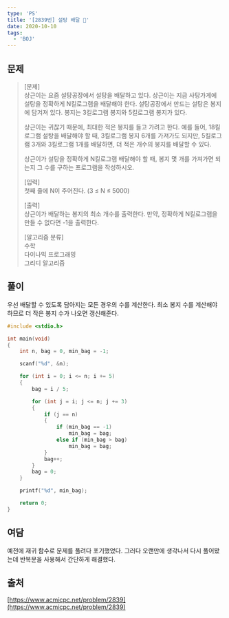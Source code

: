 ```yaml
---
type: 'PS'
title: '[2839번] 설탕 배달 🧂'
date: 2020-10-10
tags:
  - 'BOJ'
---
```


## 문제

> [문제]  
> 상근이는 요즘 설탕공장에서 설탕을 배달하고 있다. 상근이는 지금 사탕가게에 설탕을 정확하게 N킬로그램을 배달해야 한다. 설탕공장에서 만드는 설탕은 봉지에 담겨져 있다. 봉지는 3킬로그램 봉지와 5킬로그램 봉지가 있다.
>
> 상근이는 귀찮기 때문에, 최대한 적은 봉지를 들고 가려고 한다. 예를 들어, 18킬로그램 설탕을 배달해야 할 때, 3킬로그램 봉지 6개를 가져가도 되지만, 5킬로그램 3개와 3킬로그램 1개를 배달하면, 더 적은 개수의 봉지를 배달할 수 있다.
>
> 상근이가 설탕을 정확하게 N킬로그램 배달해야 할 때, 봉지 몇 개를 가져가면 되는지 그 수를 구하는 프로그램을 작성하시오.
>
> [입력]  
> 첫째 줄에 N이 주어진다. (3 ≤ N ≤ 5000)
>
> [출력]  
> 상근이가 배달하는 봉지의 최소 개수를 출력한다. 만약, 정확하게 N킬로그램을 만들 수 없다면 -1을 출력한다.
>
> [알고리즘 분류]  
> 수학  
> 다이나믹 프로그래밍  
> 그리디 알고리즘

## 풀이

우선 배달할 수 있도록 담아지는 모든 경우의 수를 계산한다. 최소 봉지 수를 계산해야 하므로 더 작은 봉지 수가 나오면 갱신해준다.

```c
#include <stdio.h>

int main(void)
{
	int n, bag = 0, min_bag = -1;

	scanf("%d", &n);

	for (int i = 0; i <= n; i += 5)
	{
		bag = i / 5;

		for (int j = i; j <= n; j += 3)
		{
			if (j == n)
			{
				if (min_bag == -1)
					min_bag = bag;
				else if (min_bag > bag)
					min_bag = bag;
			}
			bag++;
		}
		bag = 0;
	}

	printf("%d", min_bag);

	return 0;
}
```

## 여담

예전에 재귀 함수로 문제를 풀려다 포기했었다. 그러다 오랜만에 생각나서 다시 풀어봤는데 반복문을 사용해서 간단하게 해결했다.

## 출처

[https://www.acmicpc.net/problem/2839](https://www.acmicpc.net/problem/2839)
